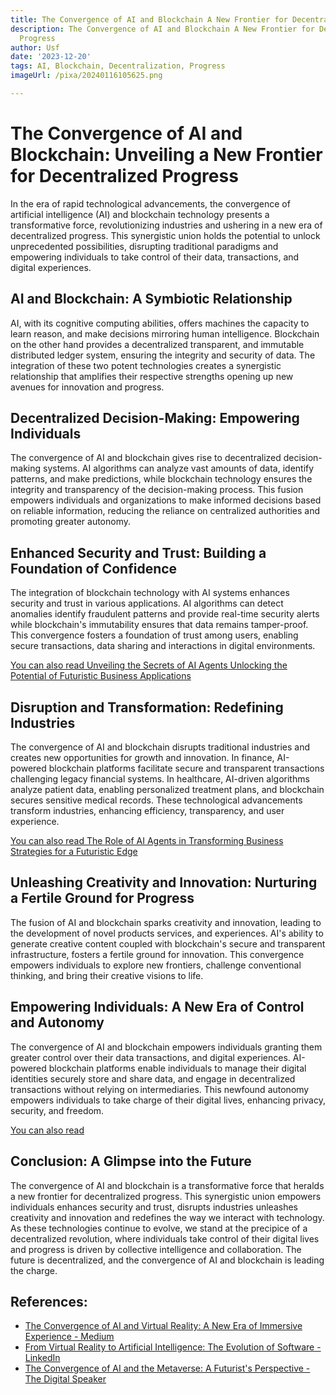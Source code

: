 ```yaml
---
title: The Convergence of AI and Blockchain A New Frontier for Decentralized Progress
description: The Convergence of AI and Blockchain A New Frontier for Decentralized
  Progress
author: Usf
date: '2023-12-20'
tags: AI, Blockchain, Decentralization, Progress
imageUrl: /pixa/20240116105625.png

---
```

# The Convergence of AI and Blockchain: Unveiling a New Frontier for  Decentralized Progress

In  the  era of rapid technological advancements, the convergence of artificial intelligence (AI) and blockchain technology presents a transformative  force, revolutionizing industries and  ushering in a new era of decentralized progress. This synergistic union holds the potential  to unlock unprecedented possibilities, disrupting traditional paradigms and empowering individuals to take  control of their data, transactions, and digital experiences.

## AI and Blockchain: A Symbiotic Relationship

AI, with its cognitive computing abilities, offers machines the capacity to  learn reason, and make decisions mirroring  human intelligence. Blockchain on the other hand provides a decentralized transparent, and immutable distributed  ledger  system,  ensuring the integrity and security of data. The integration of these two  potent technologies creates a synergistic relationship that  amplifies  their respective strengths opening up new avenues for  innovation and progress.

## Decentralized Decision-Making:  Empowering Individuals

The convergence of AI and blockchain gives rise  to decentralized decision-making systems. AI algorithms can analyze  vast amounts of data, identify patterns, and make predictions, while blockchain technology ensures the integrity and transparency of the decision-making process. This fusion empowers individuals and organizations to make informed decisions based on reliable information, reducing the reliance on centralized authorities  and promoting greater autonomy.

## Enhanced Security and  Trust: Building a Foundation of Confidence

The integration of blockchain technology with AI  systems enhances security and trust  in various applications. AI algorithms can detect anomalies identify fraudulent patterns and provide real-time security alerts while blockchain's  immutability ensures that data remains tamper-proof. This convergence fosters  a  foundation of trust among users, enabling secure transactions, data sharing and interactions in digital environments.

[You can also  read Unveiling the Secrets of  AI  Agents Unlocking the Potential of Futuristic Business Applications](Unveiling%20the%20Secrets%20of%20AI%20Agents%20Unlocking%20the%20Potential%20of%20Futuristic%20Business%20Applications)


## Disruption and Transformation: Redefining Industries

The convergence of AI and blockchain disrupts traditional industries and creates new opportunities for growth  and innovation. In finance, AI-powered blockchain platforms facilitate secure  and transparent transactions challenging legacy financial systems. In healthcare, AI-driven algorithms analyze patient data, enabling personalized treatment plans, and blockchain secures sensitive  medical records. These technological advancements transform industries, enhancing efficiency, transparency,  and user experience.

[You can also read The Role of AI Agents in Transforming Business Strategies for a Futuristic Edge](The%20Role%20of%20AI%20Agents%20in%20Transforming%20Business%20Strategies%20for%20a%20Futuristic%20Edge)


## Unleashing Creativity and Innovation: Nurturing  a  Fertile Ground for Progress

The fusion  of AI and blockchain  sparks creativity and innovation, leading to the development of novel  products  services,  and experiences.  AI's ability to generate creative content  coupled with blockchain's secure and transparent infrastructure, fosters a fertile ground for innovation. This convergence empowers individuals to explore new frontiers, challenge conventional thinking, and bring their creative visions to life.

## Empowering Individuals: A New Era of Control and Autonomy

The convergence of AI and blockchain empowers individuals granting them  greater control  over their data transactions, and digital experiences. AI-powered blockchain platforms enable individuals to manage their digital identities securely store and share  data, and engage in decentralized transactions without relying on intermediaries. This newfound autonomy empowers individuals to  take charge of their digital lives,  enhancing  privacy, security, and freedom.

[You can  also read  ]()


## Conclusion: A Glimpse into the Future

The convergence of AI and  blockchain is a transformative force that heralds a new  frontier for  decentralized progress. This synergistic  union empowers individuals enhances security and trust, disrupts industries unleashes creativity and innovation and redefines  the way we interact with technology. As these technologies continue to evolve,  we stand at the precipice of a  decentralized revolution, where individuals  take control of their digital lives and progress is driven  by collective intelligence and collaboration. The future is decentralized, and the convergence of AI and blockchain is leading the charge.

## References:
- [The Convergence of AI and Virtual Reality: A New Era of Immersive Experience - Medium](https://medium.com/aimonks/the-convergence-of-ai-and-virtual-reality-a-new-era-of-immersive-experience-89f7967a5f1f)
- [From Virtual Reality to Artificial Intelligence: The Evolution of Software - LinkedIn](https://www.linkedin.com/pulse/from-virtual-reality-artificial-intelligence-evolution-software)
- [The Convergence of AI and the Metaverse: A Futurist's Perspective - The Digital Speaker](https://www.thedigitalspeaker.com/convergence-ai-metaverse-futurists-perspective/)
